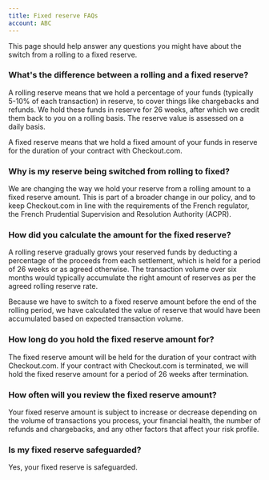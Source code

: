 ```yaml
---
title: Fixed reserve FAQs
account: ABC
---
```


This page should help answer any questions you might have about the switch from a rolling to a fixed reserve.

### What's the difference between a rolling and a fixed reserve?

<Accordion title="Expand">

A rolling reserve means that we hold a percentage of your funds (typically 5-10% of each transaction) in reserve, to cover things like chargebacks and refunds. We hold these funds in reserve for 26 weeks, after which we credit them back to you on a rolling basis. The reserve value is assessed on a daily basis.

A fixed reserve means that we hold a fixed amount of your funds in reserve for the duration of your contract with Checkout.com.

</Accordion>

### Why is my reserve being switched from rolling to fixed?

<Accordion title="Expand">

We are changing the way we hold your reserve from a rolling amount to a fixed reserve amount. This is part of a broader change in our policy, and to keep Checkout.com in line with the requirements of the French regulator, the French Prudential Supervision and Resolution Authority (ACPR).

</Accordion>

### How did you calculate the amount for the fixed reserve?

<Accordion title="Expand">

A rolling reserve gradually grows your reserved funds by deducting a percentage of the proceeds from each settlement, which is held for a period of 26 weeks or as agreed otherwise. The transaction volume over six months would typically accumulate the right amount of reserves as per the agreed rolling reserve rate.

Because we have to switch to a fixed reserve amount before the end of the rolling period, we have calculated the value of reserve that would have been accumulated based on expected transaction volume.

</Accordion>

### How long do you hold the fixed reserve amount for?

<Accordion title="Expand">

The fixed reserve amount will be held for the duration of your contract with Checkout.com. If your contract with Checkout.com is terminated, we will hold the fixed reserve amount for a period of 26 weeks after termination.

</Accordion>

### How often will you review the fixed reserve amount?

<Accordion title="Expand">

Your fixed reserve amount is subject to increase or decrease depending on the volume of transactions you process, your financial health, the number of refunds and chargebacks, and any other factors that affect your risk profile.

</Accordion>

### Is my fixed reserve safeguarded?

<Accordion title="Expand">

Yes, your fixed reserve is safeguarded.

</Accordion>




